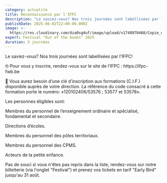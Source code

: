 ```yaml
---
category: actualite
title: Reconnaissance par l'IFPC
description: "Le saviez-vous? Nos trois journées sont labellisées par l'IFPC!\n\n‍\U0001F913 Pour vous y inscrire, rendez-vous sur le site de l’IFPC : https://ifpc-fwb.be \n\n\U0001F511 Vous aurez besoin d’une clé d’inscription aux formations (C.I.F.) disponible auprès de votre direction. La référence du code consacré à cette formation porte le numéro: «120102406/53576 ; 53577 et 53578».\n\nLes personnes éligibles sont: \nMembres du personnel de l’enseignement ordinaire et spécialisé, fondamental et secondaire.\nDirections d’écoles.\nMembres du personnel des pôles territoriaux.\nMembres du personnel des CPMS.\nActeurs de la petite enfance.\n\nPas de souci si vous n'êtes pas repris dans la liste, rendez-vous sur notre billetterie (via l'onglet \"Festival\") et prenez vos tickets en tarif \"Early Bird\" jusqu'au 31 août. "
publishDate: 2025-06-02T22:00:00.000Z
image: >-
  https://res.cloudinary.com/dza0sg4uf/image/upload/v1748970468/Copie_de_Certification_IFPC_z3gnbu.png
expert: Festival "Out of the books" 2025
duration: 3 journées
---
```


Le saviez-vous? Nos trois journées sont labellisées par l'IFPC!

‍🤓 Pour vous y inscrire, rendez-vous sur le site de l’IFPC : https\://ifpc-fwb.be 

🔑 Vous aurez besoin d’une clé d’inscription aux formations (C.I.F.) disponible auprès de votre direction. La référence du code consacré à cette formation porte le numéro: «120102406/53576 ; 53577 et 53578».

Les personnes éligibles sont: 

Membres du personnel de l’enseignement ordinaire et spécialisé, fondamental et secondaire.

Directions d’écoles.

Membres du personnel des pôles territoriaux.

Membres du personnel des CPMS.

Acteurs de la petite enfance.

Pas de souci si vous n'êtes pas repris dans la liste, rendez-vous sur notre billetterie (via l'onglet "Festival") et prenez vos tickets en tarif "Early Bird" jusqu'au 31 août. 
